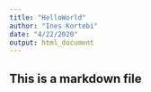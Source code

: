 ```yaml
---
title: "HelloWorld"
author: "Ines Kortebi"
date: "4/22/2020"
output: html_document
---
```

## This is a markdown file
